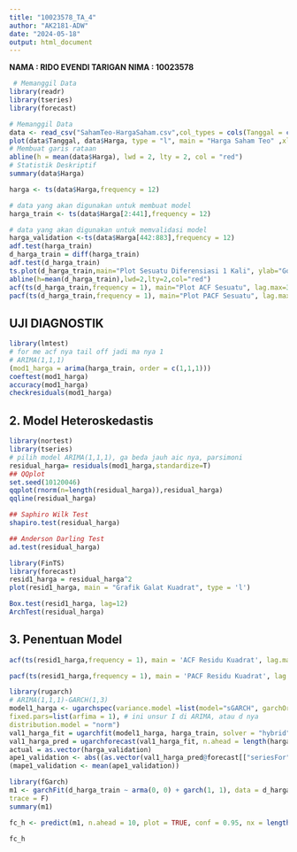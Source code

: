 ---
title: "10023578_TA_4"
author: "AK2181-ADW"
date: "2024-05-18"
output: html_document
---

**NAMA : RIDO EVENDI TARIGAN**
**NIMA : 10023578**

```{r}
 # Memanggil Data
library(readr)
library(tseries)
library(forecast)

# Memanggil Data
data <- read_csv("SahamTeo-HargaSaham.csv",col_types = cols(Tanggal = col_date(format = "%m/%d/%Y")))
plot(data$Tanggal, data$Harga, type = "l", main = "Harga Saham Teo" ,xlab = "Tanggal", ylab = "USD")
# Membuat garis rataan
abline(h = mean(data$Harga), lwd = 2, lty = 2, col = "red")
# Statistik Deskriptif
summary(data$Harga)

harga <- ts(data$Harga,frequency = 12)

# data yang akan digunakan untuk membuat model
harga_train <- ts(data$Harga[2:441],frequency = 12)

# data yang akan digunakan untuk memvalidasi model
harga_validation <-ts(data$Harga[442:883],frequency = 12)
adf.test(harga_train)
d_harga_train = diff(harga_train)
adf.test(d_harga_train)
ts.plot(d_harga_train,main="Plot Sesuatu Diferensiasi 1 Kali", ylab="Gold",xlab="Tanggal")
abline(h=mean(d_harga_train),lwd=2,lty=2,col="red")
acf(ts(d_harga_train,frequency = 1), main="Plot ACF Sesuatu", lag.max=36)
pacf(ts(d_harga_train,frequency = 1), main="Plot PACF Sesuatu", lag.max=36)

```


## UJI DIAGNOSTIK

```{r}
library(lmtest)
# for me acf nya tail off jadi ma nya 1
# ARIMA(1,1,1)
(mod1_harga = arima(harga_train, order = c(1,1,1)))
coeftest(mod1_harga)
accuracy(mod1_harga)
checkresiduals(mod1_harga)
```



## 2. Model Heteroskedastis

```{r}
library(nortest)
library(tseries)
# pilih model ARIMA(1,1,1), ga beda jauh aic nya, parsimoni
residual_harga= residuals(mod1_harga,standardize=T)
## QQplot
set.seed(10120046)
qqplot(rnorm(n=length(residual_harga)),residual_harga)
qqline(residual_harga)

## Saphiro Wilk Test
shapiro.test(residual_harga)

## Anderson Darling Test
ad.test(residual_harga)
```

```{r}
library(FinTS)
library(forecast)
resid1_harga = residual_harga^2
plot(resid1_harga, main = "Grafik Galat Kuadrat", type = 'l')

Box.test(resid1_harga, lag=12)
ArchTest(residual_harga)
```


## 3. Penentuan Model
```{r}
acf(ts(resid1_harga,frequency = 1), main = 'ACF Residu Kuadrat', lag.max = 36)

pacf(ts(resid1_harga,frequency = 1), main = 'PACF Residu Kuadrat', lag.max = 36)
```

```{r}
library(rugarch)
# ARIMA(1,1,1)-GARCH(1,3)
model1_harga <- ugarchspec(variance.model =list(model="sGARCH", garchOrder=c(1,3)),mean.model = list(armaOrder=c(1,1),arfima = T), # using arfima model
fixed.pars=list(arfima = 1), # ini unsur I di ARIMA, atau d nya
distribution.model = "norm")
val1_harga_fit = ugarchfit(model1_harga, harga_train, solver = "hybrid")
val1_harga_pred = ugarchforecast(val1_harga_fit, n.ahead = length(harga_validation))
actual = as.vector(harga_validation)
ape1_validation <- abs((as.vector(val1_harga_pred@forecast[["seriesFor"]]) - actual)/actual)
(mape1_validation <- mean(ape1_validation))
```

```{r}
library(fGarch)
m1 <- garchFit(d_harga_train ~ arma(0, 0) + garch(1, 1), data = d_harga_train,
trace = F)
summary(m1)

fc_h <- predict(m1, n.ahead = 10, plot = TRUE, conf = 0.95, nx = length(d_harga_train))

fc_h
```